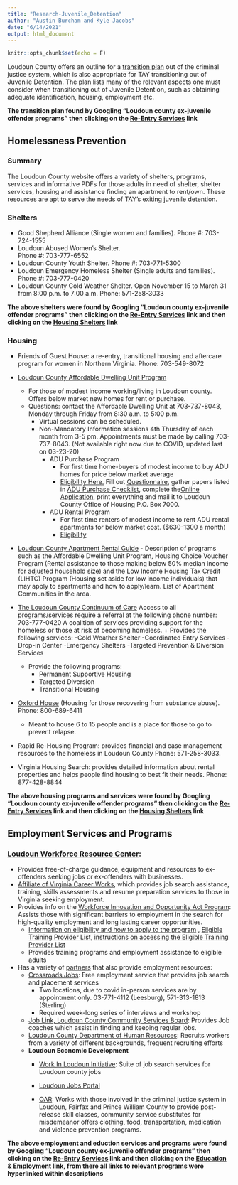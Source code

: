 ```yaml
---
title: "Research-Juvenile_Detention"
author: "Austin Burcham and Kyle Jacobs"
date: "6/14/2021"
output: html_document
---
```


```r
knitr::opts_chunk$set(echo = F)
```

Loudoun County offers an outline for a [transition plan](https://www.loudoun.gov/DocumentCenter/View/128520/Transition-Plan-2017?bidId=) out of the criminal justice system, which is also appropriate for TAY transitioning out of Juvenile Detention. The plan lists many of the relevant aspects one must consider when transitioning out of Juvenile Detention, such as obtaining adequate identification, housing, employment etc.  

**The transition plan found by Googling "Loudoun county ex-juvenile offender programs" then clicking on the [Re-Entry Services](https://www.loudoun.gov/4929/Re-Entry-Services) link**

## Homelessness Prevention
### Summary 
The Loudoun County website offers a variety of shelters, programs, services and informative PDFs for those adults in need of shelter,
shelter services, housing and assistance 
finding an apartment to rent/own. 
These resources are apt to serve the needs of TAY's exiting juvenile detention. 

### Shelters
* Good Shepherd Alliance (Single women and families).
Phone #: 703-724-1555
* Loudoun Abused Women’s Shelter.  
Phone #: 703-777-6552
* Loudoun County Youth Shelter.
  Phone #: 703-771-5300
* Loudoun Emergency Homeless Shelter (Single adults and families).
  Phone #:    703-777-0420
* Loudoun County Cold Weather Shelter.
  Open November 15 to March 31 from 8:00 p.m. to 7:00 a.m.
  Phone: 571-258-3033
  
**The above shelters were found by Googling "Loudoun county ex-juvenile offender programs" then clicking on the [Re-Entry Services](https://www.loudoun.gov/4929/Re-Entry-Services) link and then clicking on the [Housing Shelters](https://www.loudoun.gov/4011) link**     

### Housing
* Friends of Guest House: a re-entry, transitional housing and aftercare program for women in Northern Virginia. Phone: 703-549-8072

* [Loudoun County Affordable Dwelling Unit Program](https://www.loudoun.gov/adu)
  + For those of modest income working/living in Loudoun county. Offers below market new homes for rent or purchase. 
  + Questions: contact the Affordable Dwelling Unit at 703-737-8043, Monday through Friday from 8:30 a.m. to 5:00 p.m.
    + Virtual sessions can be scheduled. 
    + Non-Mandatory Information sessions 4th Thursday of        each month from 3-5 pm. 
      Appointments must be made by calling  703-737-8043.         (Not available right now due to COVID, updated    last        on 03-23-20)		
		+ ADU Purchase Program
			+ For first time home-buyers of modest income to buy        ADU homes for price below market average 
			+ [Eligibility Here.](https://www.loudoun.gov/1824)
        Fill out [Questionnaire](https://www.loudoun.gov/DocumentCenter/View/99585), gather papers listed in           [ADU Purchase Checklist ](https://www.loudoun.gov/DocumentCenter/View/128153), complete the[Online Application](https://www.loudoun.gov/DocumentCenter/View/128153), print everything and mail it to Loudoun County Office of Housing
P.O. Box 7000. 
		+ ADU Rental Program 
			+ For first time renters of modest income to rent ADU rental apartments
			    for below market cost. ($630-1300 a month)		
			+ [Eligibility](https://www.loudoun.gov/2676)

* [Loudoun County Apartment Rental Guide](https://www.loudoun.gov/DocumentCenter/View/108343)
		- Description of programs such as the Affordable Dwelling Unit Program, Housing Choice Voucher Program (Rental assistance to those making below 50% median income for adjusted household size) and the Low Income Housing Tax Credit (LIHTC) Program (Housing set aside for low income individuals) that may apply to apartments and how to apply/learn. List of Apartment Communities in the area. 
* [The Loudoun County Continuum of Care](https://www.loudoun.gov/CoC)
		Access to all programs/services require a referral at the following phone number:
		703-777-0420 
		A coalition of services providing support for the homeless or those at risk of becoming homeless. 
	  + Provides the following services: 
		  -Cold Weather Shelter 
      -Coordinated Entry Services
      -Drop-in Center
      -Emergency Shelters 
      -Targeted Prevention & Diversion Services
    + Provide the following programs:
    	- Permanent Supportive Housing 
    	- Targeted Diversion
    	- Transitional Housing
* [Oxford House](https://oxfordhouse.org/userfiles/file/index.php) (Housing for those recovering from substance abuse). Phone: 800-689-6411
	+ Meant to house 6 to 15 people and is a place for those to go to prevent relapse. 
* Rapid Re-Housing Program: provides financial and case management resources to the homeless in Loudoun County Phone: 571-258-3033.
* Virginia Housing Search: provides detailed information about rental properties and helps people find housing to best fit their needs. Phone: 877-428-8844

**The above housing programs and services were found by Googling "Loudoun county ex-juvenile offender programs" then clicking on the [Re-Entry Services](https://www.loudoun.gov/4929/Re-Entry-Services) link and then clicking on the [Housing Shelters](https://www.loudoun.gov/4011) link** 

## Employment Services and Programs 
### [Loudoun Workforce Resource Center](https://www.loudoun.gov/wrc): 

- Provides free-of-charge guidance, equipment and resources to ex-offenders seeking jobs or ex-offenders with businesses. 
- [Affiliate of Virginia Career Works](https://www.loudoun.gov/DocumentCenter/View/163642/Get-the-Skills-VCW-Flyer-2019), which provides job search assistance, training, skills assessments and resume preparation services to those in Virginia seeking employment. 
- Provides info on the  [Workforce Innovation and Opportunity Act Program](https://www.loudoun.gov/2377): Assists those with significant barriers to employment in the search for high-quality employment and long lasting career opportunities. 
	- [Information on eligibility and how to apply to the program](https://www.loudoun.gov/DocumentCenter/View/159827/Assistance-Distance---WIOA-Adult_DW) , [Eligible Training Provider List](https://www.vawc.virginia.gov/vosnet/Default.aspx), [instructions on accessing the Eligible Training Provider List](https://www.loudoun.gov/DocumentCenter/View/164596/Accessing-the-State-WIOA-Eligible-Training-Provider-List)
	- Provides training programs and employment assistance to eligible adults
- Has a variety of [partners](https://www.loudoun.gov/3006) that also provide employment resources:
	- [Crossroads Jobs](http://www.crossroadsjobs.org/): Free employment service that provides job search and placement services
		- Two locations, due to covid in-person services are by appointment only. 
			03-771-4112 (Leesburg), 571-313-1813 (Sterling)
		- Required week-long series of interviews and workshop
	- [Job Link, Loudoun County Community Services Board](https://www.loudoun.gov/1386/Employment-Services): Provides Job coaches which assist in finding and keeping regular jobs. 
	- [Loudoun County Department of Human Resources](https://www.loudoun.gov/hr): Recruits workers from a variety of different backgrounds, frequent recruiting efforts 
	- **Loudoun Economic Development**
	  - [Work In Loudoun Initiative](https://biz.loudoun.gov/work-in-loudoun/): Suite of job search services for Loudoun county jobs
	  - [Loudoun Jobs Portal](https://biz.loudoun.gov/loudounjobs/)


	  - [OAR](https://www.oarnova.org/services/loudoun-county): Works with those involved in the criminal justice system in Loudoun, Fairfax and Prince William County to provide post-release skill classes, community service substitutes for misdemeanor offers clothing, food, transportation, medication and violence prevention programs. 

**The above employment and eduction services and programs were found by Googling "Loudoun county ex-juvenile offender programs" then clicking on the [Re-Entry Services](https://www.loudoun.gov/4929/Re-Entry-Services) link and then clicking on the [Education & Employment](https://www.loudoun.gov/4016/Employment-Education) link, from there all links to relevant programs were hyperlinked within descriptions **
